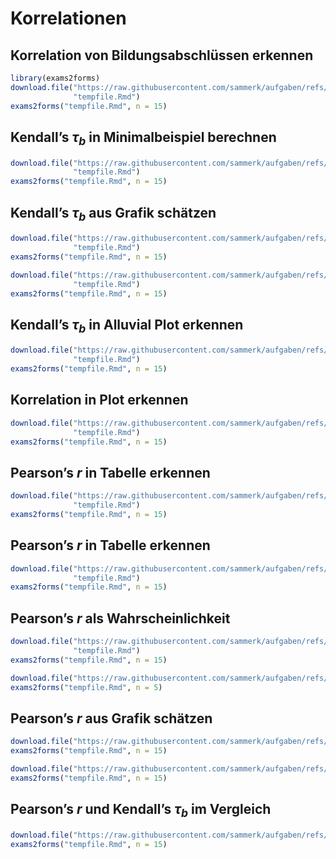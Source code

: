 # Korrelationen
## Korrelation von Bildungsabschlüssen erkennen
```r
library(exams2forms)
download.file("https://raw.githubusercontent.com/sammerk/aufgaben/refs/heads/master/korrelationen/Korr_Bildungsabschluesse_erkennen/exams/Korr_Bildungsabschluesse_erkennen.Rmd",
              "tempfile.Rmd")
exams2forms("tempfile.Rmd", n = 15)
```

## Kendall's $\tau_b$ in Minimalbeispiel berechnen
```r
download.file("https://raw.githubusercontent.com/sammerk/aufgaben/refs/heads/master/korrelationen/tau_in_Extremdatenbeispiel_bestimmen/exams/tau_in_Extremdatenbeispiel_bestimmen.Rmd",
              "tempfile.Rmd")
exams2forms("tempfile.Rmd", n = 15)
```

## Kendall's $\tau_b$ aus Grafik schätzen
```r
download.file("https://raw.githubusercontent.com/sammerk/aufgaben/refs/heads/master/korrelationen/Visual_Guessing_tau_SC/exams/Visual_Guessing_tau_SC.Rmd",
              "tempfile.Rmd")
exams2forms("tempfile.Rmd", n = 15)
```

```r
download.file("https://raw.githubusercontent.com/sammerk/aufgaben/refs/heads/master/korrelationen/Visual_Guessing_tau_num/exams/Visual_Guessing_tau_num.Rmd",
              "tempfile.Rmd")
exams2forms("tempfile.Rmd", n = 15)
```

## Kendall's $\tau_b$ in Alluvial Plot erkennen
```r
download.file("https://raw.githubusercontent.com/sammerk/aufgaben/refs/heads/master/korrelationen/Order_tau_alluvial/exams/Order_tau_alluvial.Rmd",
              "tempfile.Rmd")
exams2forms("tempfile.Rmd", n = 15)
```

## Korrelation in Plot erkennen
```r
download.file("https://raw.githubusercontent.com/sammerk/aufgaben/refs/heads/master/korrelationen/Korrelationen_deskriptiv_lesen/exams/Korrelationen_deskriptiv_lesen.Rmd",
              "tempfile.Rmd")
exams2forms("tempfile.Rmd", n = 15)
```

## Pearson's $r$ in Tabelle erkennen
```r
download.file("https://raw.githubusercontent.com/sammerk/aufgaben/refs/heads/master/korrelationen/Pearsons_r_MinBeisp/exams/Pearsons_r_MinBeisp.Rmd",
              "tempfile.Rmd")
exams2forms("tempfile.Rmd", n = 15)
```

## Pearson's $r$ in Tabelle erkennen
```r
download.file("https://raw.githubusercontent.com/sammerk/aufgaben/refs/heads/master/gruppenunterschiede/guessing-cohen-d-sc/exams/guessing-cohen-d-sc.Rmd",
              "tempfile.Rmd")
exams2forms("tempfile.Rmd", n = 15)
```


## Pearson's $r$ als Wahrscheinlichkeit
```r
download.file("https://raw.githubusercontent.com/sammerk/aufgaben/refs/heads/master/korrelationen/Uebersetzung_r_CLES_einfach_SC/exams/Uebersetzung_r_CLES_einfach_SC.Rmd",
              "tempfile.Rmd")
exams2forms("tempfile.Rmd", n = 15)
```

```r
download.file("https://raw.githubusercontent.com/sammerk/aufgaben/refs/heads/master/korrelationen/Uebersetzung_r_CLES_Num/exams/Uebersetzung_r_CLES_num.Rmd", "tempfile.Rmd")
exams2forms("tempfile.Rmd", n = 5)
```

## Pearson's $r$ aus Grafik schätzen
```r
download.file("https://raw.githubusercontent.com/sammerk/aufgaben/refs/heads/master/korrelationen/Visual_Guessing_r_SC/exams/Visual_Guessing_r_SC.Rmd", "tempfile.Rmd")
exams2forms("tempfile.Rmd", n = 15)
```

```r
download.file("https://raw.githubusercontent.com/sammerk/aufgaben/refs/heads/master/korrelationen/Visual_Guessing_r_num/exams/Visual_Guessing_r_num.Rmd", "tempfile.Rmd")
exams2forms("tempfile.Rmd", n = 15)
```


## Pearson's $r$ und Kendall's $\tau_b$ im Vergleich
```r
download.file("https://raw.githubusercontent.com/sammerk/aufgaben/refs/heads/master/korrelationen/Definitions_r_taub/exams/Definitions_r_taub.Rmd", "tempfile.Rmd")
exams2forms("tempfile.Rmd", n = 15)
```


